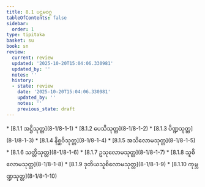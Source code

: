 ```yaml
---
title: 8.1 ပဌမဝဂ္ဂ
tableOfContents: false
sidebar:
  order: 1
type: tipitaka
basket: su
book: sn
review:
  current: review
  updated: '2025-10-20T15:04:06.330981'
  updated_by: ''
  notes: ''
  history:
  - state: review
    date: '2025-10-20T15:04:06.330981'
    updated_by: ''
    notes: ''
    previous_state: draft
---
```



<DynamicBreadcrumb />


<ReviewStatus review={frontmatter.review} showDetails={true} />

<HypothesisAnnotation frontmatter={frontmatter} />



<TableOfContents book="sn" section="8.1">
* [8.1.1 အဋ္ဌိသုတ္တ](8-1/8-1-1)
* [8.1.2 ပေသိသုတ္တ](8-1/8-1-2)
* [8.1.3 ပိဏ္ဍသုတ္တ](8-1/8-1-3)
* [8.1.4 နိစ္ဆဝိသုတ္တ](8-1/8-1-4)
* [8.1.5 အသိလောမသုတ္တ](8-1/8-1-5)
* [8.1.6 သတ္တိသုတ္တ](8-1/8-1-6)
* [8.1.7 ဥသုလောမသုတ္တ](8-1/8-1-7)
* [8.1.8 သူစိလောမသုတ္တ](8-1/8-1-8)
* [8.1.9 ဒုတိယသူစိလောမသုတ္တ](8-1/8-1-9)
* [8.1.10 ကုမ္ဘဏ္ဍသုတ္တ](8-1/8-1-10)
</TableOfContents>